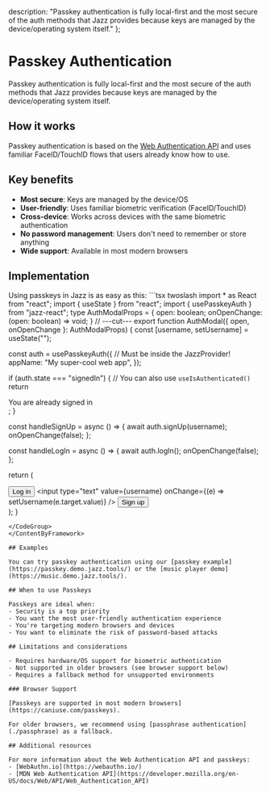   description: "Passkey authentication is fully local-first and the most secure of the auth methods that Jazz provides because keys are managed by the device/operating system itself."
};


# Passkey Authentication

Passkey authentication is fully local-first and the most secure of the auth methods that Jazz provides because keys are managed by the device/operating system itself.

## How it works

Passkey authentication is based on the [Web Authentication API](https://developer.mozilla.org/en-US/docs/Web/API/Web_Authentication_API) and uses familiar FaceID/TouchID flows that users already know how to use.

## Key benefits

- **Most secure**: Keys are managed by the device/OS
- **User-friendly**: Uses familiar biometric verification (FaceID/TouchID)
- **Cross-device**: Works across devices with the same biometric authentication
- **No password management**: Users don't need to remember or store anything
- **Wide support**: Available in most modern browsers

## Implementation

<ContentByFramework framework="react">
Using passkeys in Jazz is as easy as this:

<CodeGroup>
```tsx twoslash
import * as React from "react";
import { useState } from "react";
import { usePasskeyAuth } from "jazz-react";
type AuthModalProps = {
  open: boolean;
  onOpenChange: (open: boolean) => void;
}
// ---cut---
export function AuthModal({ open, onOpenChange }: AuthModalProps) {
  const [username, setUsername] = useState("");

  const auth = usePasskeyAuth({ // Must be inside the JazzProvider!
    appName: "My super-cool web app",
  });

  if (auth.state === "signedIn") { // You can also use `useIsAuthenticated()`
    return <div>You are already signed in</div>;
  }

  const handleSignUp = async () => {
    await auth.signUp(username);
    onOpenChange(false);
  };

  const handleLogIn = async () => {
    await auth.logIn();
    onOpenChange(false);
  };

  return (
    <div>
      <button onClick={handleLogIn}>Log in</button>
      <input type="text" value={username} onChange={(e) => setUsername(e.target.value)} />
      <button onClick={handleSignUp}>Sign up</button>
    </div>
  );
}
```
</CodeGroup>
</ContentByFramework>

## Examples

You can try passkey authentication using our [passkey example](https://passkey.demo.jazz.tools/) or the [music player demo](https://music.demo.jazz.tools/).

## When to use Passkeys

Passkeys are ideal when:
- Security is a top priority
- You want the most user-friendly authentication experience
- You're targeting modern browsers and devices
- You want to eliminate the risk of password-based attacks

## Limitations and considerations

- Requires hardware/OS support for biometric authentication
- Not supported in older browsers (see browser support below)
- Requires a fallback method for unsupported environments

### Browser Support

[Passkeys are supported in most modern browsers](https://caniuse.com/passkeys).

For older browsers, we recommend using [passphrase authentication](./passphrase) as a fallback.

## Additional resources

For more information about the Web Authentication API and passkeys:
- [WebAuthn.io](https://webauthn.io/)
- [MDN Web Authentication API](https://developer.mozilla.org/en-US/docs/Web/API/Web_Authentication_API)
